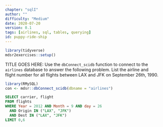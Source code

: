 ```yaml
---
chapter: "sqlI"
author: ""
difficulty: "Medium"
date: 2020-07-20 
version: 0.1
tags: [airlines, sql, tables, querying]
id: puppy-ride-ship
---
```


```r
library(tidyverse)
mdsr2exercises::setup()
```

TITLE GOES HERE:   Use the `dbConnect_scidb` function to connect to the `airlines` database to answer the following problem.
List the airline and flight number for all flights between LAX and JFK on September 26th, 1990.


<!--begin-answer-->
```r
library(RMySQL)
con <- mdsr::dbConnect_scidb(dbname = "airlines")
```

```sql
SELECT carrier, flight 
FROM flights 
WHERE Year = 2012 AND Month = 9 AND day = 26 
  AND Origin IN ("LAX", "JFK") 
  AND Dest IN ("LAX", "JFK")
LIMIT 0,6
```
<!--end-answer-->


